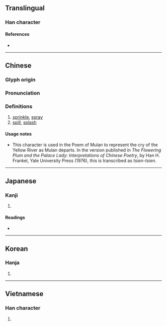 {{also|溅}}
{{character info/new}}
==Translingual==

===Han character===
{{Han char|rn=85|rad=水|as=15|sn=18|four=33153|canj=EBCI|ids=⿰氵賤}}

====References====
* {{Han ref|kx=0657.380|dkj=18557|dj=1068.060|hdz=31778.030|uh=6FFA|ud=28666|bh=C271|bd=49777}}

----

==Chinese==
{{zh-forms|s=溅}}

===Glyph origin===
{{Han etym}}

===Pronunciation===
{{zh-pron
|m=zàn,jiàn,jiān
|c=zin3,zin1,cin2,cin3
|h=pfs=
|md=
|mn=chōaⁿ/qz,xm,zz:chiān
|mn_note=chōaⁿ - vernacular; chiān - literary
|w=
|mc=y
|oc=y
|cat=v
}}

===Definitions===
{{zh-hanzi}}

# [[sprinkle]], [[spray]]
# [[spill]], [[splash]]

====Usage notes====
* This character is used in the Poem of Mulan to represent the cry of the Yellow River as Mulan departs. In the version published in ''The Flowering Plum and the Palace Lady: Interpretations of Chinese Poetry'', by Han H. Frankel, Yale University Press (1976), this is transcribed as ''tsien-tsien''.

{{zh-cat|Intermediate}}

----

==Japanese==

===Kanji===
{{ja-kanji|grade=|rs=水15}}

# {{defn|lang=ja|sort=水15}}

====Readings====
* {{ja-readings|on=[[せん]] (sen)|kun=[[そそぐ]] (sosogu)}}

----

==Korean==

===Hanja===
{{ko-hanja|hangeul=천}}

# {{defn|lang=ko|sort=水15}}

----

==Vietnamese==

===Han character===
{{vi-hantu|[[tiên]], [[tiễn]]|rs=水15}}

# {{defn|lang=vi}}